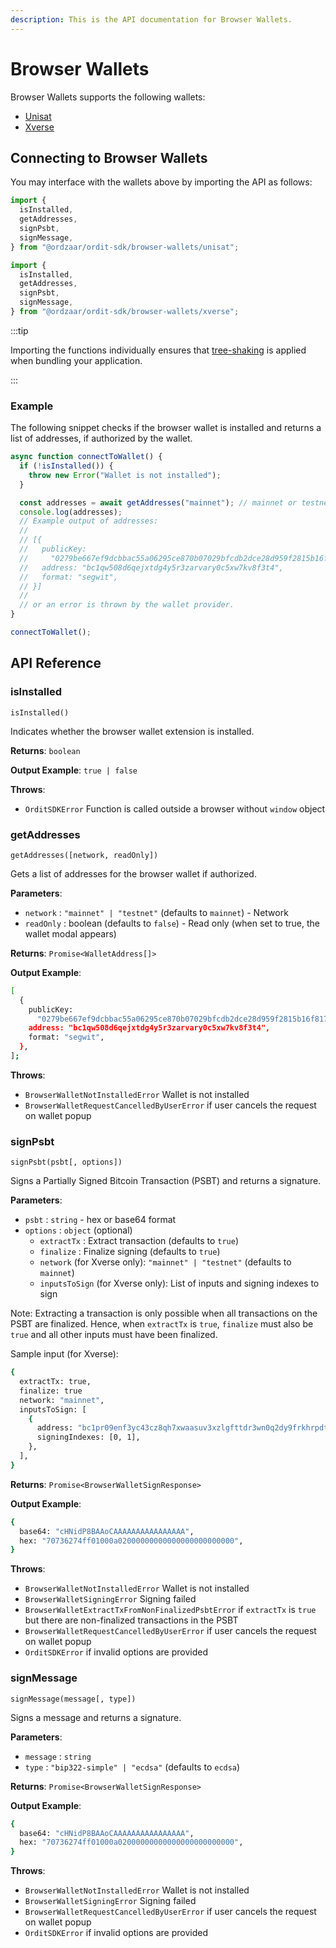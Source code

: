 ```yaml
---
description: This is the API documentation for Browser Wallets.
---
```



# Browser Wallets

Browser Wallets supports the following wallets:

- [Unisat](https://unisat.io/)
- [Xverse](https://www.xverse.app/)

## Connecting to Browser Wallets

You may interface with the wallets above by importing the API as follows:

<Tabs>
  <TabItem value="Unisat">

```js
import {
  isInstalled,
  getAddresses,
  signPsbt,
  signMessage,
} from "@ordzaar/ordit-sdk/browser-wallets/unisat";
```

  </TabItem>
  <TabItem value="Xverse">

```js
import {
  isInstalled,
  getAddresses,
  signPsbt,
  signMessage,
} from "@ordzaar/ordit-sdk/browser-wallets/xverse";
```

  </TabItem>
</Tabs>

:::tip

Importing the functions individually ensures that [tree-shaking](https://developer.mozilla.org/en-US/docs/Glossary/Tree_shaking) is applied when bundling your application.

:::

### Example

The following snippet checks if the browser wallet is installed and returns a list of addresses, if authorized by the wallet.

```js
async function connectToWallet() {
  if (!isInstalled()) {
    throw new Error("Wallet is not installed");
  }

  const addresses = await getAddresses("mainnet"); // mainnet or testnet
  console.log(addresses);
  // Example output of addresses:
  //
  // [{
  //   publicKey:
  //     "0279be667ef9dcbbac55a06295ce870b07029bfcdb2dce28d959f2815b16f81798",
  //   address: "bc1qw508d6qejxtdg4y5r3zarvary0c5xw7kv8f3t4",
  //   format: "segwit",
  // }]
  //
  // or an error is thrown by the wallet provider.
}

connectToWallet();
```

## API Reference

### isInstalled

`isInstalled()`

Indicates whether the browser wallet extension is installed.

**Returns**: `boolean`

**Output Example**: `true | false`

**Throws**:

- `OrditSDKError` Function is called outside a browser without `window` object

### getAddresses

`getAddresses([network, readOnly])`

Gets a list of addresses for the browser wallet if authorized.

**Parameters**:

- `network` : `"mainnet" | "testnet"` (defaults to `mainnet`) - Network
- `readOnly` : boolean (defaults to `false`) - Read only (when set to true, the wallet modal appears)

**Returns**: `Promise<WalletAddress[]>`

**Output Example**:

```bash
[
  {
    publicKey:
      "0279be667ef9dcbbac55a06295ce870b07029bfcdb2dce28d959f2815b16f81798",
    address: "bc1qw508d6qejxtdg4y5r3zarvary0c5xw7kv8f3t4",
    format: "segwit",
  },
];
```

**Throws**:

- `BrowserWalletNotInstalledError` Wallet is not installed
- `BrowserWalletRequestCancelledByUserError` if user cancels the request on wallet popup

### signPsbt

`signPsbt(psbt[, options])`

Signs a Partially Signed Bitcoin Transaction (PSBT) and returns a signature.

**Parameters**:

- `psbt` : `string` - hex or base64 format
- `options` : `object` (optional)
  - `extractTx` : Extract transaction (defaults to `true`)
  - `finalize` : Finalize signing (defaults to `true`)
  - `network` (for Xverse only): `"mainnet" | "testnet"` (defaults to `mainnet`)
  - `inputsToSign` (for Xverse only): List of inputs and signing indexes to sign

Note: Extracting a transaction is only possible when all transactions on the PSBT are finalized. Hence, when `extractTx` is `true`, `finalize` must also be `true` and all other inputs must have been finalized.

Sample input (for Xverse):

```bash
{
  extractTx: true,
  finalize: true
  network: "mainnet",
  inputsToSign: [
    {
      address: "bc1pr09enf3yc43cz8qh7xwaasuv3xzlgfttdr3wn0q2dy9frkhrpdtsk05jqq",
      signingIndexes: [0, 1],
    },
  ],
}
```

**Returns**: `Promise<BrowserWalletSignResponse>`

**Output Example**:

```bash
{
  base64: "cHNidP8BAAoCAAAAAAAAAAAAAAAA",
  hex: "70736274ff01000a02000000000000000000000000",
}
```

**Throws**:

- `BrowserWalletNotInstalledError` Wallet is not installed
- `BrowserWalletSigningError` Signing failed
- `BrowserWalletExtractTxFromNonFinalizedPsbtError` if `extractTx` is `true` but there are non-finalized transactions in the PSBT
- `BrowserWalletRequestCancelledByUserError` if user cancels the request on wallet popup
- `OrditSDKError` if invalid options are provided

### signMessage

`signMessage(message[, type])`

Signs a message and returns a signature.

**Parameters**:

- `message` : `string`
- `type` : `"bip322-simple" | "ecdsa"` (defaults to `ecdsa`)

**Returns**: `Promise<BrowserWalletSignResponse>`

**Output Example**:

```bash
{
  base64: "cHNidP8BAAoCAAAAAAAAAAAAAAAA",
  hex: "70736274ff01000a02000000000000000000000000",
}
```

**Throws**:

- `BrowserWalletNotInstalledError` Wallet is not installed
- `BrowserWalletSigningError` Signing failed
- `BrowserWalletRequestCancelledByUserError` if user cancels the request on wallet popup
- `OrditSDKError` if invalid options are provided
